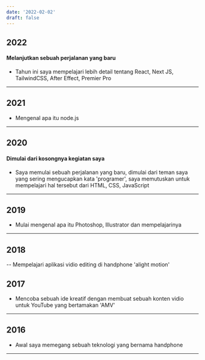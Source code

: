 ```yaml
---
date: '2022-02-02'
draft: false
---
```


## 2022

#### Melanjutkan sebuah perjalanan yang baru

- Tahun ini saya mempelajari lebih detail tentang React, Next JS, TailwindCSS, After Effect, Premier Pro

---

## 2021

- Mengenal apa itu node.js

---

## 2020

#### Dimulai dari kosongnya kegiatan saya

- Saya memulai sebuah perjalanan yang baru, dimulai dari teman saya yang sering mengucapkan kata 'programer', saya memutuskan untuk mempelajari hal tersebut dari HTML, CSS, JavaScript

--- 

## 2019

- Mulai mengenal apa itu Photoshop, Illustrator dan mempelajarinya

---

## 2018

-- Mempelajari aplikasi vidio editing di handphone 'alight motion'

## 2017

- Mencoba sebuah ide kreatif dengan membuat sebuah konten vidio untuk YouTube yang bertamakan 'AMV'

---

## 2016

- Awal saya memegang sebuah teknologi yang bernama handphone

---
